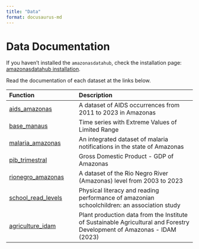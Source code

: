 ```yaml
---
title: "Data"
format: docusaurus-md
---
```


# Data Documentation

If you haven't installed the `amazonasdatahub`, check the installation page: [amazonasdatahub installation](../instalacao).

Read the documentation of each dataset at the links below.

| Function | Description |
| :----- |:--------- |
|[aids_amazonas](./aids_amazonas)|A dataset of AIDS occurrences from 2011 to 2023 in Amazonas|
|[base_manaus](./base_manaus) |Time series with Extreme Values of Limited Range|
|[malaria_amazonas](./malaria_amazonas)|An integrated dataset of malaria notifications in the state of Amazonas|
|[pib_trimestral](./pib_trimestral)|Gross Domestic Product - GDP of Amazonas|
|[rionegro_amazonas](./rionegro_amazonas)|A dataset of the Rio Negro River (Amazonas) level from 2003 to 2023|
|[school_read_levels](./school_read_levels)| Physical literacy and reading performance of amazonian schoolchildren: an association study|
|[agriculture_idam](./agriculture_idam)|Plant production data from the Institute of Sustainable Agricultural and Forestry Development of Amazonas - IDAM (2023)|
